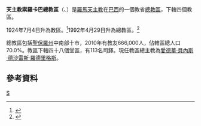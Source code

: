 {{Infobox Roman Catholic diocese
|jurisdiction     = 總教區
|name             = 索羅卡巴

|latin= Archidioecesis Sorocabana

|image = Catedral Sorocaba.JPG
|caption =
|location = [[巴西|巴西]]
|territory =[[聖保羅州|聖保羅州]]中南部十市
|population =666,000

|rite = [[罗马礼|罗马礼]]
|patron =
|province =
|established = 1924年
|cathedral = 橋上聖母主教座堂
|co-cathedral =
|leadership = 總主教
|website = [http://www.arquidiocesesorocaba.org.br/ 官方網頁]
|pope = 
|patriarch=
|ordinary = 
|metropolitan =愛德華·貝內斯·德沙雷斯·羅德里格斯
|coadjutor archbishop =
|coadjutor bishop =
|auxiliary =
|emeritus = }}

'''天主教索羅卡巴總教區'''（{{lang-la|Archidioecesis Sorocabana}}、{{lang-pt|Arquidiocese de Sorocaba}}）是[[羅馬天主教|羅馬天主教]]在[[巴西|巴西]]的一個教省[[總教區|總教區]]，下轄四個教區。

1924年7月4日升為教區。<ref>{{cite journal
|journal=[[宗座公報|宗座公報]]
|publisher=梵蒂岡出版社
|date=1925年
|volume=17
|title=''Ubi praesules''
|page=498
|url=http://www.vatican.va/archive/aas/documents/AAS%2017%20%5B1925%5D%20-%20ocr.pdf
|access-date=2013-12-07
|archive-date=2010-03-27
|archive-url=https://web.archive.org/web/20100327070210/http://www.vatican.va/archive/aas/documents/AAS%2017%20%5B1925%5D%20-%20ocr.pdf
|dead-url=no
}}</ref>1992年4月29日升為總教區。<ref>{{Cite web |url=http://www.vatican.va/holy_father/john_paul_ii/apost_constitutions/documents/hf_jp-ii_apc_19910429_sorocabana_lt.html |title=升為總教區的宗座憲令 |access-date=2013-12-07 |archive-date=2014-05-17 |archive-url=https://web.archive.org/web/20140517001540/http://www.vatican.va/holy_father/john_paul_ii/apost_constitutions/documents/hf_jp-ii_apc_19910429_sorocabana_lt.html |dead-url=no }}</ref>

總教區包括[[聖保羅州|聖保羅州]]中南部十市，2010年有教友666,000人，佔轄區總人口70.0%。教區下轄四十八個堂區，有113名司鐸。現任教區總主教為[[愛德華·貝內斯·德沙雷斯·羅德里格斯|愛德華·貝內斯·德沙雷斯·羅德里格斯]]。

==參考資料==
{{reflist}}
{{巴西天主教教省}}
[[Category:巴西天主教教區|S]]